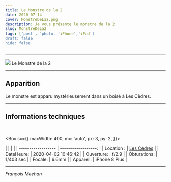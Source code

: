```yaml
---
title: Le Monstre de la 2
date: 2020-07-14
cover: MonstreDeLa2.png
description: Je vous présente le monstre de la 2
slug: MonstreDeLa2
tags: ['post', 'photo, 'iPhone','iPad']
draft: false
hide: false
---
```


---

<Flex>
  <Card width={[ 256, 320 ]} mx='auto'>
    <Image src='MonstreDeLa2.png'/>
    <Text>
      Le Monstre de la 2
    </Text>
  </Card>
</Flex>

---

## Apparition

Le monstre est apparu mystérieusement dans un boisé à Les Cèdres.

---

##  Informations techniques

<br/>

<Box
  sx={{
    maxWidth: 400,
    mx: 'auto',
    px: 3,
    py: 2,
  }}>

|  |                 |      |
| ------------------ | ------------------: |
| Location :      |     [Les Cèdres](https://goo.gl/maps/Dp7hFMEYfX2N7fWD8) |
| DateHeure:          | 2020-04-02 10:46:42 |
| Ouverture:           |   f/2.9  |
| Obturations:           |   1/403 sec |
| Focale:          | 6.6mm   |
| Appareil:           |       iPhone 8 Plus |

</Box>

---

*François Meehan*



